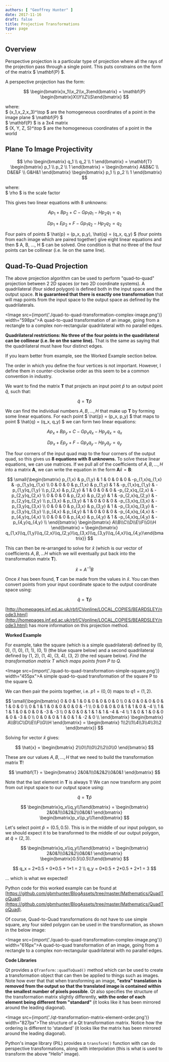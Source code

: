 ```yaml
---
authors: [ "Geoffrey Hunter" ]
date: 2017-11-16
draft: false
title: Projective Transformations
type: page
---
```



## Overview

Perspective projection is a particular type of projection where all the rays of the projection pass through a single point. This puts constrains on the form of the matrix $ \mathbf{P} $.

A perspective projection has the form:

$$ \begin{bmatrix}x_1\\x_2\\x_3\end{bmatrix} = \mathbf{P} \begin{bmatrix}X\\Y\\Z\\S\end{bmatrix} $$

<p className="centered">    where:<br/>
    $ (x_1,x_2,x_3)^\top $ are the homogeneous coordinates of a point in the image plane $ \mathbf{P} $<br/>
    $ \mathbf{P} $ is a 3x4 matrix<br/>
    $ (X, Y, Z, S)^\top $ are the homogeneous coordinates of a point in the world<br/></p>

## Plane To Image Projectivity

$$
\rho \begin{bmatrix} q_1 \\ q_2 \\ 1 \end{bmatrix} = \mathbf{T} \begin{bmatrix} p_1 \\ p_2 \\ 1 \end{bmatrix} = \begin{bmatrix} A&B&C \\ D&E&F \\ G&H&1 \end{bmatrix} \begin{bmatrix} p_1 \\ p_2 \\ 1 \end{bmatrix}
$$

<p className="centered">    where:<br/>
    $ \rho $ is the scale factor<br/></p>

This gives two linear equations with 8 unknowns:

$$
Ap_1 + Bp_2 + C - Gp_1q_1 - Hp_2q_1 = q_1
$$

$$
Dp_1 + Ep_2 + F - Gp_1q_2 - Hp_2q_2 = q_2
$$

Four pairs of points $ \hat{p} = (p_x, p_y), \hat{q} = (q_x, q_y) $ (four points from each image which are paired together) give eight linear equations and then $ A, B, ..., H $ can be solved. One condition is that no three of the four points can be collinear (i.e. lie on the same line).

## Quad-To-Quad Projection

The above projection algorithm can be used to perform "quad-to-quad" projection between 2 2D spaces (or two 2D coordinate systems). A quadrilateral (four sided polygon) is defined both in the input space and the output space. **It is guaranteed that there is exactly one transformation** that will map points from the input space to the output space as defined by the quadrilaterals.

<Image src={import('./quad-to-quad-transformation-complex-image.png')} width="598px">A quad-to-quad transformation of an image, going from a rectangle to a complex non-rectangular quadrilateral with no parallel edges.</Image>

**Quadrilateral restrictions: No three of the four points in the quadrilateral can be collinear (i.e. lie on the same line).** That is the same as saying that the quadrilateral must have four distinct edges.

<Aside type="note">
If you learn better from example, see the Worked Example section below.
</Aside>

The order in which you define the four vertices is not important. However, I define them in counter-clockwise order as this seem to be a common convention in industry.

We want to find the matrix $\mathbf{T}$ that projects an input point $\hat{p}$ to an output point $\hat{q}$, such that:

$$ \hat{q} = \mathbf{T}\hat{p} $$

We can find the individual numbers $A, B, ... , H$ that make up $\mathbf{T}$ by forming some linear equations. For each point $ \hat{p} = (p_x, p_y) $ that maps to point $ \hat{q} = (q_x, q_y) $ we can form two linear equations:

$$ Ap_x + Bp_y + C - Gp_xq_x - Hp_yq_x = q_x $$

$$ Dp_x + Ep_y + F - Gp_xq_y - Hp_yq_y = q_y $$

The four corners of the input quad map to the four corners of the output quad, so this gives us **8 equations with 8 unknowns.** To solve these linear equations, we can use matrices. If we pull all of the coefficients of $A, B, ..., H$ into a matrix $\mathbf{A}$, we can write the equation in the form $\mathbf{A}\hat{x} = \mathbf{B}$:


$$ \small{\begin{bmatrix}  
 p_{1,x} & p_{1,y} & 1 & 0 & 0 & 0 & -p_{1,x}q_{1,x} & -p_{1,y}q_{1,x} \\  
 0 & 0 & 0 & p_{1,x} & p_{1,y} & 1 & -p_{1,x}q_{1,y} & -p_{1,y}q_{1,y} \\  
 p_{2,x} & p_{2,y} & 1 & 0 & 0 & 0 & -p_{2,x}q_{2,x} & -p_{2,y}q_{2,x} \\  
 0 & 0 & 0 & p_{2,x} & p_{2,y} & 1 & -p_{2,x}q_{2,y} & -p_{2,y}q_{2,y} \\  
 p_{3,x} & p_{3,y} & 1 & 0 & 0 & 0 & -p_{3,x}q_{3,x} & -p_{3,y}q_{3,x} \\  
 0 & 0 & 0 & p_{3,x} & p_{3,y} & 1 & -p_{3,x}q_{3,y} & -p_{3,y}q_{3,y} \\  
 p_{4,x} & p_{4,y} & 1 & 0 & 0 & 0 & -p_{4,x}q_{4,x} & -p_{4,y}q_{4,x} \\  
 0 & 0 & 0 & p_{4,x} & p_{4,y} & 1 & -p_{4,x}q_{4,y} & -p_{4,y}q_{4,y} \\  
 \end{bmatrix} \begin{bmatrix} A\\B\\C\\D\\E\\F\\G\\H \end{bmatrix} = \begin{bmatrix} q_{1,x}\\q_{1,y}\\q_{2,x}\\q_{2,y}\\q_{3,x}\\q_{3,y}\\q_{4,x}\\q_{4,y}\end{bmatrix}} $$


This can then be re-arranged to solve for $\hat{x}$ (which is our vector of coefficients $A, B, ... H$ which we will eventually put back into the transformation matrix $\mathbf{T}$).

$$ \hat{x} = A^{-1}B $$

Once $\hat{x}$ has been found, $\mathbf{T}$ can be made from the values in $\hat{x}$. You can then convert points from your input coordinate space to the output coordinate space using:

$$ \hat{q} = \mathbf{T}\hat{p} $$

[http://homepages.inf.ed.ac.uk/rbf/CVonline/LOCAL_COPIES/BEARDSLEY/node3.html](http://homepages.inf.ed.ac.uk/rbf/CVonline/LOCAL_COPIES/BEARDSLEY/node3.html) has more information on this projection method.

**Worked Example**

For example, take the square (which is a simple quadrilateral) defined by (0, 0), (1, 0), (1, 1), (0, 1) (the blue square below) and a second quadrilateral defined by (1, 2), (1, 4), (3, 4), (3, 2) (the red square below). _Find the transformation matrix $T$ which maps points from $P$ to $Q$._

<Image src={import('./quad-to-quad-transformation-simple-square.png')} width="455px">A simple quad-to-quad transformation of the square P to the square Q.</Image>

We can then pair the points together, i.e. $p1 = (0, 0)$ maps to $q1 = (1, 2)$.


$$ \small{\begin{bmatrix}  
 0 & 0 & 1 & 0 & 0 & 0 & 0 & 0 \\  
 0 & 0 & 0 & 0 & 0 & 1 & 0 & 0 \\  
 0 & 1 & 1 & 0 & 0 & 0 & 0 & -1 \\  
 0 & 0 & 0 & 0 & 1 & 1 & 0 & -4 \\  
 1 & 1 & 1 & 0 & 0 & 0 & -3 & -3 \\  
 0 & 0 & 0 & 1 & 1 & 1 & -4 & -4 \\  
 1 & 0 & 1 & 0 & 0 & 0 & -3 & 0 \\  
 0 & 0 & 0 & 1 & 0 & 1 & -2 & 0 \\  
 \end{bmatrix} \begin{bmatrix} A\\B\\C\\D\\E\\F\\G\\H \end{bmatrix} = \begin{bmatrix} 1\\2\\1\\4\\3\\4\\3\\2 \end{bmatrix}} $$


Solving for vector $\hat{x}$ gives:

$$ \hat{x} = \begin{bmatrix} 2\\0\\1\\0\\2\\2\\0\\0 \end{bmatrix} $$

These are our values $A, B, ..., H$ that we need to build the transformation matrix $\mathbf{T}$!

$$ \mathbf{T} = \begin{bmatrix} 2&0&1\\0&2&2\\0&0&1 \end{bmatrix} $$

Note that the last element in $\mathbf{T}$ is always 1! We can now transform any point from out input space to our output space using:

$$ \hat{q} = \mathbf{T}\hat{p} $$

$$ \begin{bmatrix}q_x\\q_y\\1\end{bmatrix} = \begin{bmatrix} 2&0&1\\0&2&2\\0&0&1 \end{bmatrix} \begin{bmatrix}p_x\\p_y\\1\end{bmatrix} $$

Let's select point $\hat{p} = (0.5, 0.5)$. This is in the middle of our input polygon, so we should expect it to be transformed to the middle of our output polygon, at $\hat{q} = (2, 3)$.

$$ \begin{bmatrix}q_x\\q_y\\1\end{bmatrix} = \begin{bmatrix} 2&0&1\\0&2&2\\0&0&1 \end{bmatrix} \begin{bmatrix}0.5\\0.5\\1\end{bmatrix} $$

$$ q_x = 2*0.5 + 0*0.5 + 1*1 = 2 \\  
 q_y = 0*0.5 + 2*0.5 + 2*1 = 3 $$

... which is what we expected!

Python code for this worked example can be found at [https://github.com/gbmhunter/BlogAssets/tree/master/Mathematics/QuadToQuad](https://github.com/gbmhunter/BlogAssets/tree/master/Mathematics/QuadToQuad).

Of course, Quad-to-Quad transformations do not have to use simple square, any four sided polygon can be used in the transformation, as shown in the below image:

<Image src={import('./quad-to-quad-transformation-complex-image.png')} width="616px">A quad-to-quad transformation of an image, going from a rectangle to a complex non-rectangular quadrilateral with no parallel edges.</Image>

**Code Libraries**

Qt provides a `QTranform::quadToQuad()` method which can be used to create a transformation object that can then be applied to things such as images. Note how ever that that when transforming an image, **"extra" translation is removed from the output so that the translated image is contained within the smallest number of pixels possible**. Qt also specifies the structure of the transformation matrix slightly differently, **with the order of each element being different from "standard"** (it looks like it has been mirrored around the leading diagonal).

<Image src={import('./qt-transformation-matrix-element-order.png')} width="827px">The structure of a Qt transformation matrix. Notice how the ordering is different to 'standard' (it looks like the matrix has been mirrored around the leading diagonal).</Image>

Python's image library (PIL) provides a `transform()` function with can do perspective transformations, along with interpolation (this is what is used to transform the above "Hello" image).
